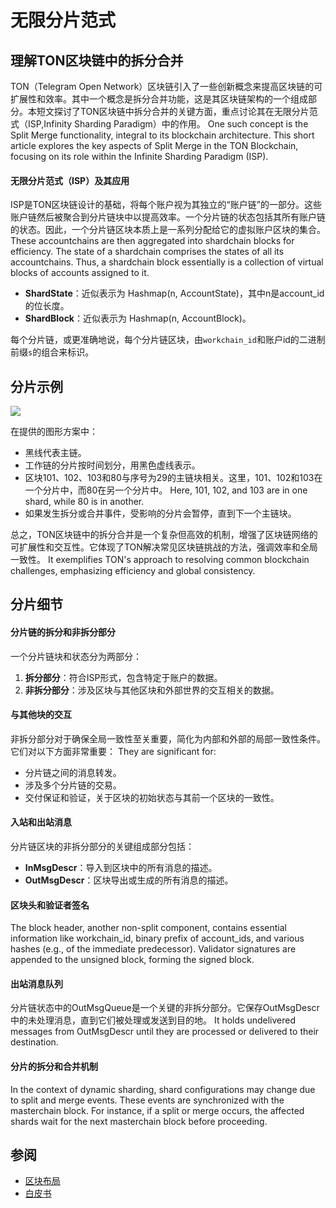 # 无限分片范式

## 理解TON区块链中的拆分合并

TON（Telegram Open Network）区块链引入了一些创新概念来提高区块链的可扩展性和效率。其中一个概念是拆分合并功能，这是其区块链架构的一个组成部分。本短文探讨了TON区块链中拆分合并的关键方面，重点讨论其在无限分片范式（ISP,Infinity Sharding Paradigm）中的作用。 One such concept is the Split Merge functionality, integral to its blockchain architecture. This short article explores the key aspects of Split Merge in the TON Blockchain, focusing on its role within the Infinite Sharding Paradigm (ISP).

#### 无限分片范式（ISP）及其应用

ISP是TON区块链设计的基础，将每个账户视为其独立的“账户链”的一部分。这些账户链然后被聚合到分片链块中以提高效率。一个分片链的状态包括其所有账户链的状态。因此，一个分片链区块本质上是一系列分配给它的虚拟账户区块的集合。 These accountchains are then aggregated into shardchain blocks for efficiency. The state of a shardchain comprises the states of all its accountchains. Thus, a shardchain block essentially is a collection of virtual blocks of accounts assigned to it.

- **ShardState**：近似表示为 Hashmap(n, AccountState)，其中n是account_id的位长度。
- **ShardBlock**：近似表示为 Hashmap(n, AccountBlock)。

每个分片链，或更准确地说，每个分片链区块，由`workchain_id`和账户id的二进制前缀`s`的组合来标识。

## 分片示例

![](/img/docs/blockchain-fundamentals/split-merge.svg)

在提供的图形方案中：

- 黑线代表主链。
- 工作链的分片按时间划分，用黑色虚线表示。
- 区块101、102、103和80与序号为29的主链块相关。这里，101、102和103在一个分片中，而80在另一个分片中。 Here, 101, 102, and 103 are in one shard, while 80 is in another.
- 如果发生拆分或合并事件，受影响的分片会暂停，直到下一个主链块。

总之，TON区块链中的拆分合并是一个复杂但高效的机制，增强了区块链网络的可扩展性和交互性。它体现了TON解决常见区块链挑战的方法，强调效率和全局一致性。 It exemplifies TON's approach to resolving common blockchain challenges, emphasizing efficiency and global consistency.

## 分片细节

#### 分片链的拆分和非拆分部分

一个分片链块和状态分为两部分：

1. **拆分部分**：符合ISP形式，包含特定于账户的数据。
2. **非拆分部分**：涉及区块与其他区块和外部世界的交互相关的数据。

#### 与其他块的交互

非拆分部分对于确保全局一致性至关重要，简化为内部和外部的局部一致性条件。它们对以下方面非常重要： They are significant for:

- 分片链之间的消息转发。
- 涉及多个分片链的交易。
- 交付保证和验证，关于区块的初始状态与其前一个区块的一致性。

#### 入站和出站消息

分片链区块的非拆分部分的关键组成部分包括：

- **InMsgDescr**：导入到区块中的所有消息的描述。
- **OutMsgDescr**：区块导出或生成的所有消息的描述。

#### 区块头和验证者签名

The block header, another non-split component, contains essential information like workchain_id, binary prefix of account_ids, and various hashes (e.g., of the immediate predecessor). Validator signatures are appended to the unsigned block, forming the signed block.

#### 出站消息队列

分片链状态中的OutMsgQueue是一个关键的非拆分部分。它保存OutMsgDescr中的未处理消息，直到它们被处理或发送到目的地。 It holds undelivered messages from OutMsgDescr until they are processed or delivered to their destination.

#### 分片的拆分和合并机制

In the context of dynamic sharding, shard configurations may change due to split and merge events. These events are synchronized with the masterchain block. For instance, if a split or merge occurs, the affected shards wait for the next masterchain block before proceeding.

## 参阅

- [区块布局](/develop/data-formats/block-layout)
- [白皮书](/learn/docs)

